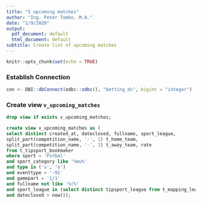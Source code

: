 ```yaml
---
title: "5 upcoming matches"
author: "Ing. Peter Tomko, M.A."
date: "1/9/2020"
output:
  pdf_document: default
  html_document: default
subtitle: Create list of upcoming matches
---
```


```r
knitr::opts_chunk$set(echo = TRUE)
```

### Establish Connection
```r
con <- DBI::dbConnect(odbc::odbc(), "betting_ds", bigint = "integer")
```

### Create view `v_upcoming_matches`
```sql
drop view if exists v_upcoming_matches;
```

```sql
create view v_upcoming_matches as (
select distinct created_at, dateclosed, fullname, sport_league, 
split_part(competition_name, '-', 1) t_home_team,
split_part(competition_name, '-', 2) t_away_team, rate
from t_tipsport_bookmaker
where sport = 'Fotbal'
and sport_category like '%mu%'
and type in ('u', 'o') 
and eventtype = '-91' 
and gamepart = '1/1'
and fullname not like '%(%'
and sport_league in (select distinct tipsport_league from t_mapping_league)
and dateclosed > now());
```
